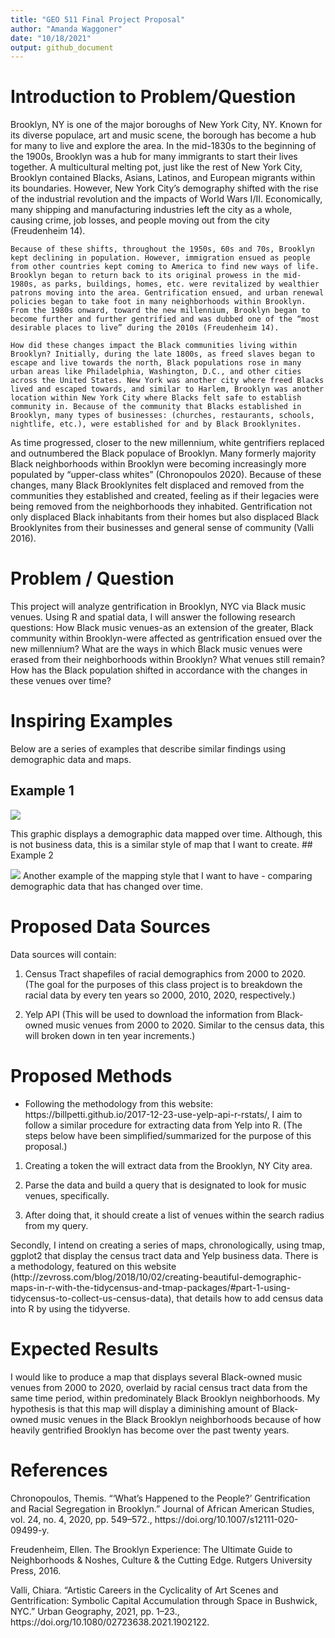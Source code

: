---
title: "GEO 511 Final Project Proposal"
author: "Amanda Waggoner"
date: "10/18/2021"
output: github_document
---

# Introduction to Problem/Question
  Brooklyn, NY is one of the major boroughs of New York City, NY. Known for its diverse populace, art and music scene, the borough has become a hub for many to live and explore the area. In the mid-1830s to the beginning of the 1900s, Brooklyn was a hub for many immigrants to start their lives together. A multicultural melting pot, just like the rest of New York City, Brooklyn contained Blacks, Asians, Latinos, and European migrants within its boundaries. However, New York City’s demography shifted with the rise of the industrial revolution and the impacts of World Wars I/II. Economically, many shipping and manufacturing industries left the city as a whole, causing crime, job losses, and people moving out from the city (Freudenheim 14). 
  
	Because of these shifts, throughout the 1950s, 60s and 70s, Brooklyn kept declining in population. However, immigration ensued as people from other countries kept coming to America to find new ways of life. Brooklyn began to return back to its original prowess in the mid-1980s, as parks, buildings, homes, etc. were revitalized by wealthier patrons moving into the area. Gentrification ensued, and urban renewal policies began to take foot in many neighborhoods within Brooklyn. From the 1980s onward, toward the new millennium, Brooklyn began to become further and further gentrified and was dubbed one of the “most desirable places to live” during the 2010s (Freudenheim 14). 
	
	How did these changes impact the Black communities living within Brooklyn? Initially, during the late 1800s, as freed slaves began to escape and live towards the north, Black populations rose in many urban areas like Philadelphia, Washington, D.C., and other cities across the United States. New York was another city where freed Blacks lived and escaped towards, and similar to Harlem, Brooklyn was another location within New York City where Blacks felt safe to establish community in. Because of the community that Blacks established in Brooklyn, many types of businesses: (churches, restaurants, schools, nightlife, etc.), were established for and by Black Brooklynites. 
	
  As time progressed, closer to the new millennium, white gentrifiers replaced and outnumbered the Black populace of Brooklyn. Many formerly majority Black neighborhoods within Brooklyn were becoming increasingly more populated by “upper-class whites” (Chronopoulos 2020).  Because of these changes, many Black Brooklynites felt displaced and removed from the communities they established and created, feeling as if their legacies were being removed from the neighborhoods they inhabited. Gentrification not only displaced Black inhabitants from their homes but also displaced Black Brooklynites from their businesses and general sense of community (Valli 2016). 

  
# Problem / Question

This project will analyze gentrification in Brooklyn, NYC via Black music venues. Using R and spatial data, I will answer the following research questions: How Black music venues-as an extension of the greater, Black community within Brooklyn-were affected as gentrification ensued over the new millennium? What are the ways in which Black music venues were erased from their neighborhoods within Brooklyn? What venues still remain? How has the Black population shifted in accordance with the changes in these venues over time?

# Inspiring Examples

Below are a series of examples that describe similar findings using demographic data and maps. 

## Example 1
![](http://www.zevross.com/blog/wp-content/uploads/2018/09/map_facet_long.png)

This graphic displays a demographic data mapped over time. Although, this is not business data, this is a similar style of map that I want to create. 
## Example 2

![](http://www.zevross.com/blog/wp-content/uploads/2018/09/map_facet_wide.jpg)
Another example of the mapping style that I want to have - comparing demographic data that has changed over time. 


# Proposed Data Sources

Data sources will contain:

1. Census Tract shapefiles of racial demographics from 2000 to 2020. (The goal for the purposes of this class project is to breakdown the racial data by every ten years so 2000, 2010, 2020, respectively.)

2. Yelp API (This will be used to download the information from Black-owned music venues from 2000 to 2020. Similar to the census data, this will broken down in ten year increments.)


# Proposed Methods

* Following the methodology from this website: https://billpetti.github.io/2017-12-23-use-yelp-api-r-rstats/, 
I aim to follow a similar procedure for extracting data from Yelp into R. (The steps below have been simplified/summarized for the purpose of this proposal.)

1. Creating a token the will extract data from the Brooklyn, NY City area.

2. Parse the data and build a query that is designated to look for music venues, specifically. 

3. After doing that, it should create a list of venues within the search radius from my query. 

Secondly, I intend on creating a  series of maps, chronologically, using tmap, ggplot2 that display the census tract data and Yelp business data. There is a methodology, featured on this website (http://zevross.com/blog/2018/10/02/creating-beautiful-demographic-maps-in-r-with-the-tidycensus-and-tmap-packages/#part-1-using-tidycensus-to-collect-us-census-data), that details how to add census data into R by using the tidyverse. 

# Expected Results

I would like to produce a map that displays several Black-owned music venues from 2000 to 2020, overlaid by racial census tract data from the same time period, within predominately Black Brooklyn neighborhoods. 
My hypothesis is that this map will display a diminishing amount of Black-owned music venues in the Black Brooklyn neighborhoods because of how heavily gentrified Brooklyn has become over the past twenty years. 

# References

Chronopoulos, Themis. “‘What’s Happened to the People?’ Gentrification and Racial Segregation in Brooklyn.” Journal of African American Studies, vol. 24, no. 4, 2020, pp. 549–572., https://doi.org/10.1007/s12111-020-09499-y. 

Freudenheim, Ellen. The Brooklyn Experience: The Ultimate Guide to Neighborhoods &amp; Noshes, Culture &amp; the Cutting Edge. Rutgers University Press, 2016. 

Valli, Chiara. “Artistic Careers in the Cyclicality of Art Scenes and Gentrification: Symbolic Capital Accumulation through Space in Bushwick, NYC.” Urban Geography, 2021, pp. 1–23., https://doi.org/10.1080/02723638.2021.1902122. 
